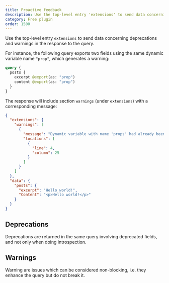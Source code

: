 ```yaml
---
title: Proactive feedback
description: Use the top-level entry 'extensions' to send data concerning deprecations and warnings in the response to the query.
category: Free plugin
order: 1500
---
```


Use the top-level entry `extensions` to send data concerning deprecations and warnings in the response to the query.

For instance, the following query exports two fields using the same dynamic variable name `"prop"`, which generates a warning:

```graphql
query {
  posts {
    excerpt @export(as: "prop")
    content @export(as: "prop")
  }
}
```

The response will include section `warnings` (under `extensions`) with a corresponding message:

```json
{
  "extensions": {
    "warnings": [
      {
        "message": "Dynamic variable with name 'props' had already been set, had its value overridden",
        "locations": [
          {
            "line": 4,
            "column": 25
          }
        ]
      }
    ]
  },
  "data": {
    "posts": {
      "excerpt": "Hello world!",
      "Content": "<p>Hello world!</p>"
    }
  }
}
```

## Deprecations

Deprecations are returned in the same query involving deprecated fields, and not only when doing introspection.

## Warnings

Warning are issues which can be considered non-blocking, i.e. they enhance the query but do not break it.
